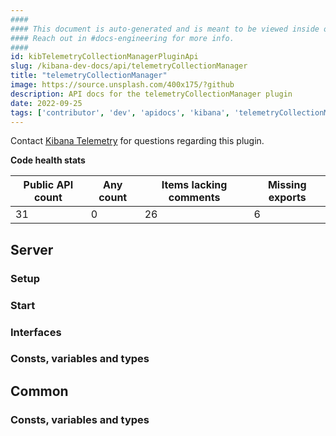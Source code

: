 ```yaml
---
####
#### This document is auto-generated and is meant to be viewed inside our experimental, new docs system.
#### Reach out in #docs-engineering for more info.
####
id: kibTelemetryCollectionManagerPluginApi
slug: /kibana-dev-docs/api/telemetryCollectionManager
title: "telemetryCollectionManager"
image: https://source.unsplash.com/400x175/?github
description: API docs for the telemetryCollectionManager plugin
date: 2022-09-25
tags: ['contributor', 'dev', 'apidocs', 'kibana', 'telemetryCollectionManager']
---
```




Contact [Kibana Telemetry](https://github.com/orgs/elastic/teams/kibana-telemetry) for questions regarding this plugin.

**Code health stats**

| Public API count  | Any count | Items lacking comments | Missing exports |
|-------------------|-----------|------------------------|-----------------|
| 31 | 0 | 26 | 6 |

## Server

### Setup
<DocDefinitionList data={[telemetryCollectionManagerObj.server.setup]}/>

### Start
<DocDefinitionList data={[telemetryCollectionManagerObj.server.start]}/>

### Interfaces
<DocDefinitionList data={telemetryCollectionManagerObj.server.interfaces}/>

### Consts, variables and types
<DocDefinitionList data={telemetryCollectionManagerObj.server.misc}/>

## Common

### Consts, variables and types
<DocDefinitionList data={telemetryCollectionManagerObj.common.misc}/>

